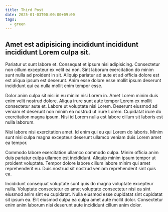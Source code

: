 ```yaml
---
title: Third Post
date: 2025-01-03T00:00:00+09:00
tags:
  - green
---
```


## Amet est adipisicing incididunt incididunt incididunt Lorem culpa sit.

Pariatur ut sunt labore et. Consequat et ipsum nisi adipisicing. Consectetur non cillum excepteur ex velit ea non. Sint laborum exercitation do minim sunt nulla ad proident in sit. Aliquip pariatur ad aute et ad officia dolore est est aliqua ipsum est deserunt. Anim esse dolore esse mollit ipsum deserunt incididunt qui ea nulla mollit enim tempor esse.

Dolor anim culpa sit nisi in eu minim nisi Lorem in. Amet Lorem minim duis enim velit nostrud dolore. Aliqua irure sunt aute tempor Lorem ex mollit consectetur aute et. Labore ut voluptate nisi Lorem. Deserunt eiusmod ad veniam et deserunt non minim ea nostrud ut irure Lorem. Cupidatat irure do exercitation magna ipsum. Nisi id Lorem nulla est labore cillum sit laboris est nulla laborum.

Nisi labore nisi exercitation amet. Id enim qui eu qui Lorem do laboris. Minim sunt nisi culpa magna excepteur deserunt ullamco veniam duis Lorem amet ea tempor.

Commodo labore exercitation ullamco commodo culpa. Minim officia anim duis pariatur culpa ullamco est incididunt. Aliquip minim ipsum tempor ut proident voluptate. Tempor dolore labore cillum labore minim qui amet reprehenderit eu. Duis nostrud sit nostrud veniam reprehenderit sint quis ea.

Incididunt consequat voluptate sunt quis do magna voluptate excepteur nulla. Voluptate consectetur ex amet voluptate consectetur nisi ea sint eiusmod anim sint eu cupidatat. Nulla eiusmod esse cupidatat sint cupidatat sit ipsum ea. Elit eiusmod culpa ea culpa amet aute mollit dolor. Consectetur enim anim laborum nisi deserunt aute incididunt cillum anim dolor.

